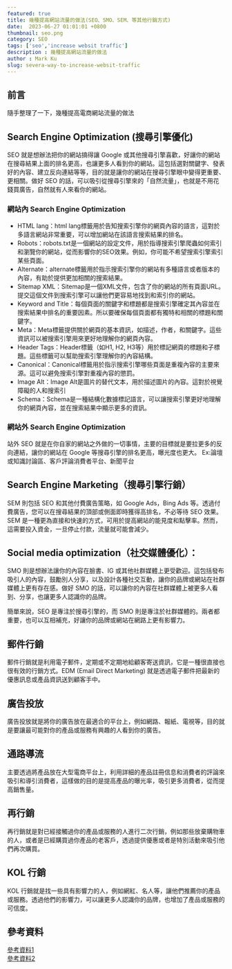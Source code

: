 ```yaml
---
featured: true
title: 幾種提高網站流量的做法(SEO、SMO、SEM、等其他行銷方式)
date:  2023-06-27 01:01:01 +0800
thumbnail: seo.png
category: SEO
tags: ['seo','increase websit traffic']
description : 幾種提高網站流量的做法
author : Mark Ku
slug: severa-way-to-increase-websit-traffic
---
```

## 前言
隨手整理了一下，幾種提高電商網站流量的做法 

## Search Engine Optimization (搜尋引擎優化)
SEO 就是想辦法把你的網站搞得讓 Google 或其他搜尋引擎喜歡，好讓你的網站在搜尋結果上面的排名更高，也讓更多人看到你的網站。這包括選對關鍵字、發表好的內容、建立反向連結等等，目的就是讓你的網站在搜尋引擎眼中變得更重要、更相關。做好 SEO 的話，可以吸引從搜尋引擎來的「自然流量」，也就是不用花錢買廣告，自然就有人來看你的網站。

### 網站內 Search Engine Optimization
* HTML lang：html lang標籤用於告知搜索引擎你的網頁內容的語言，這對於多語言網站非常重要，可以增加網站在該語言搜索結果的排名。
* Robots：robots.txt是一個網站的設定文件，用於指導搜索引擎爬蟲如何索引和瀏覽你的網站，從而影響你的SEO效果。例如，你可能不希望搜索引擎索引某些頁面。
* Alternate：alternate標籤用於指示搜索引擎你的網站有多種語言或者版本的內容，有助於提供更加相關的搜索結果。
* Sitemap XML：Sitemap是一個XML文件，包含了你的網站的所有頁面URL。提交這個文件到搜索引擎可以讓他們更容易地找到和索引你的網站。
* Keyword and Title：每個頁面的關鍵字和標題都是搜索引擎確定其內容並在搜索結果中排名的重要因素。所以要確保每個頁面都有獨特和相關的標題和關鍵字。
* Meta：Meta標籤提供關於網頁的基本資訊，如描述，作者，和關鍵字。這些資訊可以被搜索引擎用來更好地理解你的網頁內容。
* Header Tags：Header標籤（如H1, H2, H3等）用於標記網頁的標題和子標題。這些標籤可以幫助搜索引擎理解你的內容結構。
* Canonical：Canonical標籤用於指示搜索引擎哪些頁面是重複內容的主要來源。這可以避免搜索引擎對重複內容的懲罰。
* Image Alt：Image Alt是圖片的替代文本，用於描述圖片的內容。這對於視覺障礙的人和搜索引
* Schema：Schema是一種結構化數據標記語言，可以讓搜索引擎更好地理解你的網頁內容，並在搜索結果中顯示更多的資訊。

### 網站外 Search Engine Optimization
站外 SEO 就是在你自家的網站之外做的一切事情，主要的目標就是要拉更多的反向連結，讓你的網站在 Google 等搜尋引擎的排名更高，曝光度也更大。 Ex:論壇或知識討論區、客戶評論消費者平台、新聞平台

## Search Engine Marketing（搜尋引擎行銷）
SEM 則包括 SEO 和其他付費廣告策略，如 Google Ads，Bing Ads 等。透過付費廣告，您可以在搜尋結果的頂部或側面即時獲得高排名，不必等待 SEO 效果。SEM 是一種更為直接和快速的方式，可用於提高網站的能見度和點擊率。然而，這需要投入資金，一旦停止付款，流量就可能會減少。

## Social media optimization（社交媒體優化）：
SMO 則是想辦法讓你的內容在臉書、IG 或其他社群媒體上更受歡迎。這包括發布吸引人的內容，鼓勵別人分享，以及設計各種社交互動，讓你的品牌或網站在社群媒體上更有存在感。做好 SMO 的話，可以讓你的內容在社群媒體上被更多人看到、分享，也讓更多人認識你的品牌。

簡單來說，SEO 是專注於搜尋引擎的，而 SMO 則是專注於社群媒體的。兩者都重要，也可以互相補充，好讓你的品牌或網站在網路上更有影響力。

## 郵件行銷
郵件行銷就是利用電子郵件，定期或不定期地給顧客寄送資訊，它是一種很直接也很有效的行銷方式。EDM (Email Direct Marketing) 就是透過電子郵件把最新的優惠訊息或產品資訊送到顧客手中。

## 廣告投放
廣告投放就是將你的廣告放在最適合的平台上，例如網路、報紙、電視等，目的就是要讓最可能對你的產品或服務有興趣的人看到你的廣告。

## 通路導流
主要透過將產品放在大型電商平台上，利用詳細的產品註冊信息和消費者的評論來吸引和導引消費者，這樣做的目的是提高產品的曝光率，吸引更多消費者，從而提高銷售量。

## 再行銷
再行銷就是對已經接觸過你的產品或服務的人進行二次行銷，例如那些放棄購物車的人，或者是已經購買過你產品的老客戶，透過提供優惠或者是特別活動來吸引他們再次購買。

## KOL 行銷
KOL 行銷就是找一些具有影響力的人，例如網紅、名人等，讓他們推薦你的產品或服務。透過他們的影響力，可以讓更多人認識你的品牌，也增加了產品或服務的可信度。

## 參考資料
[參考資料1](
https://zhuanlan.zhihu.com/p/423487049?utm_id=0&fbclid=IwAR3WuJJoJzlZxqw_sKjKqD2FeLgYJMR3zxBs535zUHRKpFh0qZusGmR6lTg
)  
[參考資料2](https://zhuanlan.zhihu.com/p/425310647)